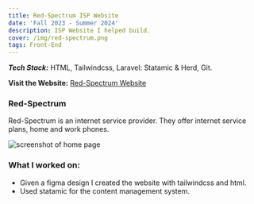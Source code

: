 ```yaml
---
title: Red-Spectrum ISP Website
date: 'Fall 2023 - Summer 2024'
description: ISP Website I helped build. 
cover: /img/red-spectrum.png
tags: Front-End
---
```


***Tech Stack:*** HTML, Tailwindcss, Laravel: Statamic & Herd, Git. 

**Visit the Website:** [Red-Spectrum Website](https://www.red-spectrum.com/ "red-spectrum website")
### Red-Spectrum 

Red-Spectrum is an internet service provider. They offer internet service plans, home and work phones. 

![screenshot of home page](/img/red-spectrum.png) 

### What I worked on: 
- Given a figma design I created the website with tailwindcss and html. 
- Used statamic for the content management system. 



